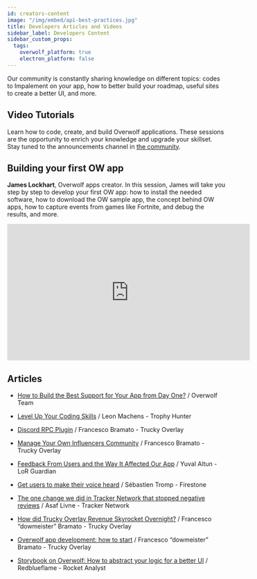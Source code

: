 ```yaml
---
id: creators-content
image: "/img/embed/api-best-practices.jpg"
title: Developers Articles and Videos
sidebar_label: Developers Content
sidebar_custom_props:
  tags:
    overwolf_platform: true
    electron_platform: false
---
```


Our community is constantly sharing knowledge on different topics: codes to Impalement on your app, how to better build your roadmap, useful sites to create a better UI, and more.

## Video Tutorials

Learn how to code, create, and build Overwolf applications. These sessions are the opportunity to enrich your knowledge and upgrade your skillset.
Stay tuned to the announcements channel in [the community](https://discord.gg/overwolf-developers).

## Building your first OW app

<b>James Lockhart</b>, Overwolf apps creator.
In this session, James will take you step by step to develop your first OW app: how to install the needed software, how to download the OW sample app, the concept behind OW apps, how to capture events from games like Fortnite, and debug the results, and more.

  <div className="video-container">
      <iframe width="560" height="315" src="https://www.youtube.com/embed/6hskY4Dfrns" frameBorder="0" allow="accelerometer; autoplay; clipboard-write; encrypted-media; gyroscope; picture-in-picture" allowFullScreen></iframe>
  </div>

## Articles
- [How to Build the Best Support for Your App from Day One?](https://mailchi.mp/overwolf.com/how-to-support) / Overwolf Team

- [Level Up Your Coding Skills](https://mailchi.mp/overwolf.com/ui-ux-best-practices) / Leon Machens - Trophy Hunter

- [Discord RPC Plugin](https://github.com/overwolf/community-gists/tree/master/DiscordRPCPlugin) / Francesco Bramato - Trucky Overlay

- [Manage Your Own Influencers Community](https://mailchi.mp/7e277b4b904c/the-reddit-post-that-caused-us-to-stop-overwolf-devs-251297) / Francesco Bramato - Trucky Overlay

- [Feedback From Users and the Way It Affected Our App](https://mailchi.mp/7e277b4b904c/the-reddit-post-that-caused-us-to-stop-overwolf-devs-251297) / Yuval Altun - LoR Guardian

- [Get users to make their voice heard](https://mailchi.mp/7012fff3a2a9/the-reddit-post-that-caused-us-to-stop-overwolf-devs-251221) / Sébastien Tromp - Firestone

- [The one change we did in Tracker Network that stopped negative reviews](https://dowmeister.medium.com/how-did-trucky-overlay-revenue-skyrocket-overnight-c858757ebbff) / Asaf Livne - Tracker Network

- [How did Trucky Overlay Revenue Skyrocket Overnight?](https://mailchi.mp/7012fff3a2a9/the-reddit-post-that-caused-us-to-stop-overwolf-devs-251221) / Francesco “dowmeister” Bramato - Trucky Overlay

- [Overwolf app development: how to start](https://dowmeister.medium.com/overwolf-app-development-how-to-start-b0a897104d98) / Francesco “dowmeister” Bramato - Trucky Overlay

- [Storybook on Overwolf: How to abstract your logic for a better UI](https://rocket-analyst.medium.com/storybook-on-overwolf-how-to-abstract-your-logic-for-a-better-ui-2f266381b5ea) / Redblueflame - Rocket Analyst


